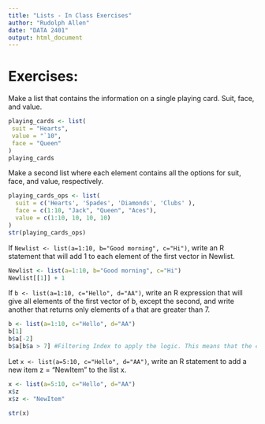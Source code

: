 ```yaml
---
title: "Lists - In Class Exercises"
author: "Rudolph Allen"
date: "DATA 2401"
output: html_document
---
```


# Exercises: 

Make a list that contains the information on a single playing card. Suit, face, and value. 

```r
playing_cards <- list(
 suit = "Hearts",
 value = "`10",
 face = "Queen"
)
playing_cards
```


Make a second list where each element contains all the options for suit, face, and value, respectively. 

```r
playing_cards_ops <- list(
  suit = c('Hearts', 'Spades', 'Diamonds', 'Clubs' ),
  face = c(1:10, "Jack", "Queen", "Aces"),
  value = c(1:10, 10, 10, 10)
)
str(playing_cards_ops)
```


If `Newlist <- list(a=1:10, b="Good morning", c="Hi")`, write an R statement that will add 1 to each element of the first vector in Newlist.

```r
Newlist <- list(a=1:10, b="Good morning", c="Hi")
Newlist[[1]] + 1

```

If `b <- list(a=1:10, c="Hello", d="AA")`, write an R expression that will give all elements of the first vector of b, except the second, and write another that returns only elements of `a` that are greater than 7.

```r
b <- list(a=1:10, c="Hello", d="AA")
b[1]
b$a[-2]
b$a[b$a > 7] #Filtering Index to apply the logic. This means that the command is only looking at the element a

```

Let `x <- list(a=5:10, c="Hello", d="AA")`, write an R statement to add a new item z = "NewItem" to the list x.

```r
x <- list(a=5:10, c="Hello", d="AA")
x$z
x$z <- "NewItem"

str(x)
```
